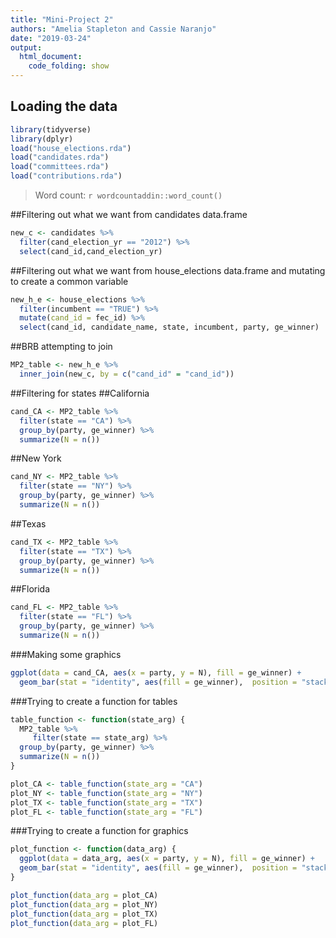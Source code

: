 ```yaml
---
title: "Mini-Project 2"
authors: "Amelia Stapleton and Cassie Naranjo"
date: "2019-03-24"
output: 
  html_document:
    code_folding: show
---
```


## Loading the data
```r
library(tidyverse)
library(dplyr)
load("house_elections.rda")
load("candidates.rda")
load("committees.rda")
load("contributions.rda")
```

> Word count: `r wordcountaddin::word_count()`

##Filtering out what we want from candidates data.frame
```r
new_c <- candidates %>%
  filter(cand_election_yr == "2012") %>%
  select(cand_id,cand_election_yr)
```

##Filtering out what we want from house_elections data.frame and mutating to create a common variable
```r
new_h_e <- house_elections %>%
  filter(incumbent == "TRUE") %>%
  mutate(cand_id = fec_id) %>%
  select(cand_id, candidate_name, state, incumbent, party, ge_winner)
```

##BRB attempting to join
```r
MP2_table <- new_h_e %>%
  inner_join(new_c, by = c("cand_id" = "cand_id"))
```

##Filtering for states
##California
```r
cand_CA <- MP2_table %>%
  filter(state == "CA") %>%
  group_by(party, ge_winner) %>%
  summarize(N = n())
```

##New York
```r
cand_NY <- MP2_table %>%
  filter(state == "NY") %>%
  group_by(party, ge_winner) %>%
  summarize(N = n())
```

##Texas
```r
cand_TX <- MP2_table %>%
  filter(state == "TX") %>%
  group_by(party, ge_winner) %>%
  summarize(N = n())
```

##Florida
```r
cand_FL <- MP2_table %>%
  filter(state == "FL") %>%
  group_by(party, ge_winner) %>%
  summarize(N = n())
```
###Making some graphics

```r
ggplot(data = cand_CA, aes(x = party, y = N), fill = ge_winner) +
  geom_bar(stat = "identity", aes(fill = ge_winner),  position = "stack") 
```




###Trying to create a function for tables 
```r
table_function <- function(state_arg) {
  MP2_table %>%
     filter(state == state_arg) %>%
  group_by(party, ge_winner) %>%
  summarize(N = n())
}
```

```r
plot_CA <- table_function(state_arg = "CA")
plot_NY <- table_function(state_arg = "NY")
plot_TX <- table_function(state_arg = "TX")
plot_FL <- table_function(state_arg = "FL")
```

###Trying to create a function for graphics 
```r
plot_function <- function(data_arg) {
  ggplot(data = data_arg, aes(x = party, y = N), fill = ge_winner) +
  geom_bar(stat = "identity", aes(fill = ge_winner),  position = "stack") 
}
```

```r
plot_function(data_arg = plot_CA)
plot_function(data_arg = plot_NY)
plot_function(data_arg = plot_TX)
plot_function(data_arg = plot_FL)
```

